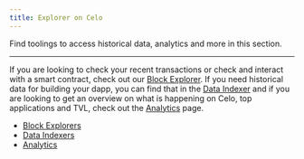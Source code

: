 ```yaml
---
title: Explorer on Celo
---
```



Find toolings to access historical data, analytics and more in this section. 

---

If you are looking to check your recent transactions or check and interact with a smart contract, check out our <ColoredText>[Block Explorer](/developer/explorers/block-explorers)</ColoredText>. If you need historical data for building your dapp, you can find that in the <ColoredText>[Data Indexer](/developer/explorers/data-indexers)</ColoredText> and if you are looking to get an overview on what is happening on Celo, top applications and TVL, check out the <ColoredText>[Analytics](/developer/explorers/analytics)</ColoredText> page.  


- [Block Explorers](/developer/explorers/block-explorers)
- [Data Indexers](/developer/explorers/data-indexers)
- [Analytics](/developer/explorers/analytics)